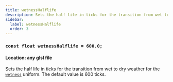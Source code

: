 ```yaml
---
title: wetnessHalflife
description: Sets the half life in ticks for the transition from wet to dry weather for the wetness uniform.
sidebar:
  label: wetnessHalflife
  order: 3
---
```


### `const float wetnessHalflife = 600.0;`

#### Location: any glsl file

Sets the half life in ticks for the transition from wet to dry weather for the [`wetness`](/current/reference/uniforms/world#wetness) uniform. The default value is 600 ticks.
